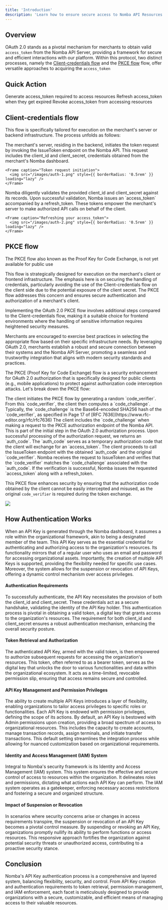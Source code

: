 ```yaml
---
title: 'Introduction'
description: 'Learn how to ensure secure access to Nomba API Resources.'
---
```


## Overview

OAuth 2.0 stands as a pivotal mechanism for merchants to obtain valid `access_token` from the Nomba API Server, providing a framework for secure and efficient interactions with our platform. Within this protocol, two distinct processes, namely the [Client-credentials flow](https://www.rfc-editor.org/rfc/rfc6749) and the [PKCE flow](https://www.rfc-editor.org/rfc/rfc7636) flow, offer versatile approaches to acquiring the `access_token`

## Quick Action
<CardGroup cols={3}>
  <Card
    title="Obtain access token"
    icon="shield"
    href="/getting-started/authentication/obtaining-access-token"
  >
    Generate access_token required to access resources
  </Card>
  <Card
    title="Refresh access token"
    icon="arrows-rotate"
    href="/getting-started/authentication/refreshing-access-token"
  >
    Refresh access_token when they get expired
  </Card>
  <Card
    title="Revoke access token"
    icon="ban"
    href="/getting-started/authentication/revoking-access-token"
  >
    Revoke access_token from accessing resources
  </Card>
</CardGroup>

## Client-credentials flow

This flow is specifically tailored for execution on the merchant's server or backend infrastructure. The process unfolds as follows:

<Steps titleSize="p">
  <Step title="Initiation of Token Request">
    The merchant's server, residing in the backend, initiates the token request by invoking the IssueToken endpoint on the Nomba API. This request includes the client_id and client_secret, credentials obtained from the merchant's Nomba dashboard.

    <Frame caption="Token request initiation">
      <img src="/images/auth-1.png" style={{ borderRadius: '0.5rem' }} loading="lazy" />
    </Frame>

  </Step>
  <Step title="Token Issuance by Nomba">
    Nomba diligently validates the provided client_id and client_secret against its records. Upon successful validation, Nomba issues an `access_token` accompanied by a refresh_token. These tokens empower the merchant's server to make authorized API calls on behalf of the client.

    <Frame caption="Refreshing your access_token">
      <img src="/images/auth-2.png" style={{ borderRadius: '0.5rem' }} loading="lazy" />
    </Frame>
  </Step>
</Steps>

## PKCE flow

<Note>
  The PKCE flow also known as the Proof Key for Code Exchange, is not yet available for public use
</Note>

This flow is strategically designed for execution on the merchant's client or frontend infrastructure. The emphasis here is on securing the handling of credentials, particularly avoiding the use of the Client-credentials flow on the client side due to the potential exposure of the client secret. The PKCE flow addresses this concern and ensures secure authentication and authorization of a merchant's client.

Implementing the OAuth 2.0 PKCE flow involves additional steps compared to the Client-credentials flow, making it a suitable choice for frontend environments where the handling of sensitive information requires heightened security measures.

Merchants are encouraged to exercise best practices in selecting the appropriate flow based on their specific infrastructure needs. By leveraging OAuth 2.0, merchants establish a robust and secure connection between their systems and the Nomba API Server, promoting a seamless and trustworthy integration that aligns with modern security standards and practices.

The PKCE (Proof Key for Code Exchange) flow is a security enhancement for OAuth 2.0 authorization that is specifically designed for public clients (e.g., mobile applications) to protect against authorization code interception attacks. Let's break down the PKCE flow:

<Steps titleSize="p">
  <Step title="Client Generates Code Verifier and Code Challenge">
    The client initiates the PKCE flow by generating a random `code_verifier`.
    From this `code_verifier`, the client then computes a `code_challenge`. Typically, the `code_challenge` is the Base64-encoded SHA256 hash of the `code_verifier`, as specified in Page 17 of [RFC 7636](https://www.rfc-editor.org/rfc/rfc7636)
  </Step>

  <Step title="Client Sends Code Challenge to Authorize Endpoint">
    The client includes the `code_challenge` when making a request to the PKCE authorization endpoint of the Nomba API. This is part of the initial step in the OAuth 2.0 authorization process.
  </Step>

  <Step title="Nomba Returns Auth Code">
    Upon successful processing of the authorization request, we returns an `auth_code`. The `auth_code` serves as a temporary authorization code that the client will exchange for an `access_token`.
  </Step>

  <Step title="Client Calls IssueToken Endpoint">
    The client proceeds to call the IssueToken endpoint with the obtained `auth_code` and the original `code_verifier`.
  </Step>

  <Step title="Nomba Verifies auth code, Code Verifier and Issues Tokens">
    Nomba receives the request to IssueToken and verifies that the `code_verifier` matches the `code_challenge` associated with the `auth_code`. If the verification is successful, Nomba issues the requested `access_token` along with a refresh_token.
  </Step>
</Steps>

This PKCE flow enhances security by ensuring that the authorization code obtained by the client cannot be easily intercepted and misused, as the original `code_verifier` is required during the token exchange.

<Frame caption="PKCE flow">
  <img src="/images/auth-pkce-1.png" style={{ borderRadius: '0.5rem' }} loading="lazy" />
</Frame>

## How Authentication Works

When an API Key is generated through the Nomba dashboard, it assumes a role within the organizational framework, akin to being a designated member of the team. This API Key serves as the essential credential for authenticating and authorizing access to the organization's resources. Its functionality mirrors that of a regular user who uses an email and password for accessing organizational assets. Importantly, the creation of multiple API Keys is supported, providing the flexibility needed for specific use cases. Moreover, the system allows for the suspension or revocation of API Keys, offering a dynamic control mechanism over access privileges.

#### Authentication Requirements

To successfully authenticate, the API Key necessitates the provision of both the client_id and client_secret. These credentials act as a secure handshake, validating the identity of the API Key holder. This authentication process is pivotal in obtaining a valid token, a digital key that grants access to the organization's resources. The requirement for both client_id and client_secret ensures a robust authentication mechanism, enhancing the overall security posture.

#### Token Retrieval and Authorization

The authenticated API Key, armed with the valid token, is then empowered to authorize subsequent requests for accessing the organization's resources. This token, often referred to as a bearer token, serves as the digital key that unlocks the door to various functionalities and data within the organizational ecosystem. It acts as a time-limited, revocable permission slip, ensuring that access remains secure and controlled.

#### API Key Management and Permission Privileges

The ability to create multiple API Keys introduces a layer of flexibility, enabling organizations to tailor access privileges to specific roles or functionalities. Each API Key is endowed with permission privileges, defining the scope of its actions. By default, an API Key is bestowed with Admin permissions upon creation, providing a broad spectrum of access to organizational resources. This includes the capacity to create accounts, manage transaction records, assign terminals, and initiate transfer transactions. This default setting streamlines the integration process while allowing for nuanced customization based on organizational requirements.

#### Identity and Access Management (IAM) System

Integral to Nomba's security framework is its Identity and Access Management (IAM) system. This system ensures the effective and secure control of access to resources within the organization. It delineates roles and permissions, dictating what actions each API Key can perform. The IAM system operates as a gatekeeper, enforcing necessary access restrictions and fostering a secure and organized structure.

#### Impact of Suspension or Revocation

In scenarios where security concerns arise or changes in access requirements transpire, the suspension or revocation of an API Key becomes a pivotal control measure. By suspending or revoking an API Key, organizations promptly nullify its ability to perform functions or access resources. This responsive approach fortifies the organization against potential security threats or unauthorized access, contributing to a proactive security stance.

## Conclusion

Nomba's API Key authentication process is a comprehensive and layered system, balancing flexibility, security, and control. From API Key creation and authentication requirements to token retrieval, permission management, and IAM enforcement, each facet is meticulously designed to provide organizations with a secure, customizable, and efficient means of managing access to their valuable resources.
